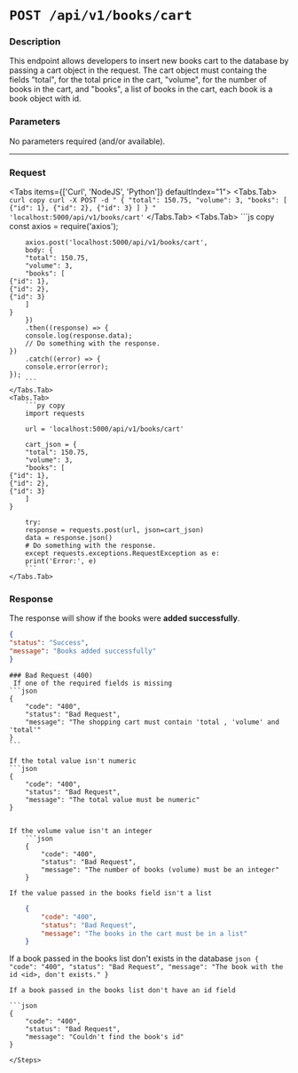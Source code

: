 

# `POST /api/v1/books/cart`

### Description
This endpoint allows developers to insert new books cart to the database by passing a cart object in the request.
The cart object must containg the fields "total", for the total price in the cart, "volume", for the number of books in the cart, and "books", a list of books in the cart, each book is a book object with id.

### Parameters
No parameters required (and/or available).

---

### Request

<Tabs items={['Curl', 'NodeJS', 'Python']} defaultIndex="1">
    <Tabs.Tab>
        ``` curl copy
        curl -X POST -d "
        {
            "total": 150.75,
            "volume": 3,
            "books": [
        {"id": 1},
        {"id": 2},
        {"id": 3}
            ]
        }
        " 'localhost:5000/api/v1/books/cart'
        ```
    </Tabs.Tab>
    <Tabs.Tab>
        ```js copy
        const axios = require('axios');

        axios.post('localhost:5000/api/v1/books/cart',
        body: {
        "total": 150.75,
        "volume": 3,
        "books": [
    {"id": 1},
    {"id": 2},
    {"id": 3}
        ]
    }
        })
        .then((response) => {
        console.log(response.data);
        // Do something with the response.
    })
        .catch((error) => {
        console.error(error);
    });
        ```
    </Tabs.Tab>
    <Tabs.Tab>
        ```py copy
        import requests

        url = 'localhost:5000/api/v1/books/cart'

        cart_json = {
        "total": 150.75,
        "volume": 3,
        "books": [
    {"id": 1},
    {"id": 2},
    {"id": 3}
        ]
    }

        try:
        response = requests.post(url, json=cart_json)
        data = response.json()
        # Do something with the response.
        except requests.exceptions.RequestException as e:
        print('Error:', e)
        ```
    </Tabs.Tab>
</Tabs>

### Response

The response will show if the books were **added successfully**.

```json
{
"status": "Success",
"message": "Books added successfully"
}
```

<Steps>

    ### Bad Request (400)
     If one of the required fields is missing
    ```json
    {
        "code": "400",
        "status": "Bad Request",
        "message": "The shopping cart must contain 'total , 'volume' and 'total'"
    }
    ```

    If the total value isn't numeric
    ```json
    {
        "code": "400",
        "status": "Bad Request",
        "message": "The total value must be numeric"
    }
```

If the volume value isn't an integer
    ```json
    {
        "code": "400",
        "status": "Bad Request",
        "message": "The number of books (volume) must be an integer"
    }
```
    If the value passed in the books field isn't a list
```json
    {
        "code": "400",
        "status": "Bad Request",
        "message": "The books in the cart must be in a list"
    }
```

If a book passed in the books list don't exists in the database
    ```json
    {
        "code": "400",
        "status": "Bad Request",
        "message": "The book with the id <id>, don't exists."
    }
    ```

    If a book passed in the books list don't have an id field

    ```json
    {
        "code": "400",
        "status": "Bad Request",
        "message": "Couldn't find the book's id"
    }
```
</Steps>


